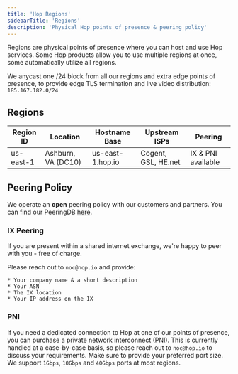 ```yaml
---
title: 'Hop Regions'
sidebarTitle: 'Regions'
description: 'Physical Hop points of presence & peering policy'
---
```


Regions are physical points of presence where you can host and use Hop services.
Some Hop products allow you to use multiple regions at once, some automatically
utilize all regions.

We anycast one /24 block from all our regions and extra edge points of presence,
to provide edge TLS termination and live video distribution: `185.167.182.0/24`

## Regions

| Region ID | Location           | Hostname Base    | Upstream ISPs       | Peering            |
| --------- | ------------------ | ---------------- | ------------------- | ------------------ |
| us-east-1 | Ashburn, VA (DC10) | us-east-1.hop.io | Cogent, GSL, HE.net | IX & PNI available |

## Peering Policy

We operate an **open** peering policy with our customers and partners. You can find our PeeringDB [here](https://www.peeringdb.com/net/26508).

### IX Peering

If you are present within a shared internet exchange, we're happy to peer with you - free of charge.

Please reach out to `noc@hop.io` and provide:

    * Your company name & a short description
    * Your ASN
    * The IX location
    * Your IP address on the IX

### PNI

If you need a dedicated connection to Hop at one of our points of presence, you can purchase a private network interconnect (PNI). This is currently handled at a case-by-case basis, so please reach out to `noc@hop.io` to discuss your requirements. Make sure to provide your preferred port size. We support `1Gbps`, `10Gbps` and `40Gbps` ports at most regions.
